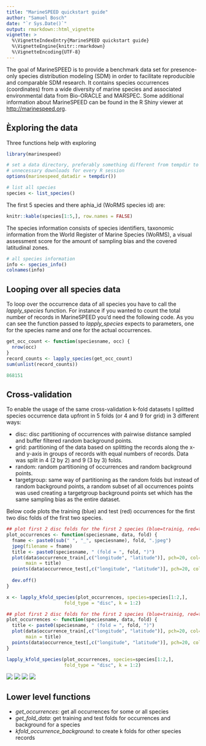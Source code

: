 ---
title: "MarineSPEED quickstart guide"
author: "Samuel Bosch"
date: "`r Sys.Date()`"
output: rmarkdown::html_vignette
vignette: >
  %\VignetteIndexEntry{MarineSPEED quickstart guide}
  %\VignetteEngine{knitr::rmarkdown}
  %\VignetteEncoding{UTF-8}
---

The goal of MarineSPEED is to provide a benchmark data set for presence-only 
species distribution modeling (SDM) in order to facilitate reproducible and 
comparable SDM research. It contains species occurrences (coordinates) from a 
wide diversity of marine species and associated environmental data from 
Bio-ORACLE and MARSPEC. Some additional information about MarineSPEED can be 
found in the R Shiny viewer at <http://marinespeed.org>.

## Èxploring the data

Three functions help with exploring

```{r}
library(marinespeed)

# set a data directory, preferably something different from tempdir to avoid 
# unnecessary downloads for every R session
options(marinespeed_datadir = tempdir())

# list all species
species <- list_species()
```

The first 5 species and there aphia_id (WoRMS species id) are:

```{r, echo = FALSE}
knitr::kable(species[1:5,], row.names = FALSE)
```

The species information consists of species identifiers, taxonomic information from the 
World Register of Marine Species (WoRMS), a visual assessment score for the 
amount of sampling bias and the covered latitudinal zones.

```{r}
# all species information
info <- species_info()
colnames(info)
```

## Looping over all species data

To loop over the occurrence data of all species you have to call the 
*lapply_species* function. For instance if you wanted to count the total number 
of records in MarineSPEED you'd need the following code. As you can see the 
function passed to *lapply_species* expects to parameters, one for the 
species name and one for the actual occurrences.

```{r, cache = TRUE, eval=FALSE}
get_occ_count <- function(speciesname, occ) {
  nrow(occ)
}
record_counts <- lapply_species(get_occ_count)
sum(unlist(record_counts))
```
```{r, echo=FALSE}
868151
```


## Cross-validation

To enable the usage of the same cross-validation k-fold datasets I splitted
species occurrence data upfront in 5 folds (or 4 and 9 for grid) in 3 different ways:

- disc: disc partitioning of occurrences with pairwise distance sampled and 
buffer filtered random background points.
- grid: partitioning of the data based on splitting the records along the x- and 
y-axis in groups of records with equal numbers of records. Data was split in 4 
(2 by 2) and 9 (3 by 3) folds.
- random: random partitioning of occurrences and random background points.
- targetgroup: same way of partitioning as the random folds but instead of
random background points, a random subset of all occurrences points was used
creating a targetgroup background points set which has the same sampling bias
as the entire dataset.

Below code plots the training (blue) and test (red) occurrences for the first 
two disc folds of the first two species.

```{r, echo=FALSE}

## plot first 2 disc folds for the first 2 species (blue=trainig, red=test)
plot_occurrences <- function(speciesname, data, fold) {
  fname <- paste0(sub(" ", "_", speciesname), fold, ".jpeg")
  jpeg(filename = fname)
  title <- paste0(speciesname, " (fold = ", fold, ")")  
  plot(data$occurrence_train[,c("longitude", "latitude")], pch=20, col="blue",
       main = title)
  points(data$occurrence_test[,c("longitude", "latitude")], pch=20, col="red")
 
  dev.off()
}

x <- lapply_kfold_species(plot_occurrences, species=species[1:2,],
                     fold_type = "disc", k = 1:2)
```

```{r, eval=FALSE, echo=TRUE}
## plot first 2 disc folds for the first 2 species (blue=trainig, red=test)
plot_occurrences <- function(speciesname, data, fold) {
  title <- paste0(speciesname, " (fold = ", fold, ")")
  plot(data$occurrence_train[,c("longitude", "latitude")], pch=20, col="blue",
       main = title)
  points(data$occurrence_test[,c("longitude", "latitude")], pch=20, col="red")
}

lapply_kfold_species(plot_occurrences, species=species[1:2,],
                     fold_type = "disc", k = 1:2)
```

![](Laternula_elliptica1.jpeg)
![](Laternula_elliptica2.jpeg)
![](Pseudosagitta_gazellae1.jpeg)
![](Pseudosagitta_gazellae2.jpeg)

## Lower level functions

- *get_occurrences*: get all occurrences for some or all species
- *get_fold_data*: get training and test folds for occurrences and background
for a species
- *kfold_occurrence_background*: to create k folds for other species records
